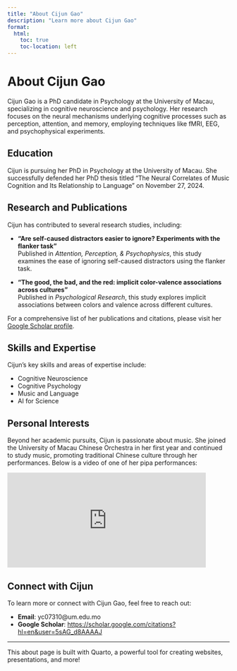 ```yaml
---
title: "About Cijun Gao"
description: "Learn more about Cijun Gao"
format:
  html:
    toc: true
    toc-location: left
---
```


# About Cijun Gao

Cijun Gao is a PhD candidate in Psychology at the University of Macau, specializing in cognitive neuroscience and psychology. Her research focuses on the neural mechanisms underlying cognitive processes such as perception, attention, and memory, employing techniques like fMRI, EEG, and psychophysical experiments.

## Education

Cijun is pursuing her PhD in Psychology at the University of Macau. She successfully defended her PhD thesis titled "The Neural Correlates of Music Cognition and Its Relationship to Language" on November 27, 2024.

## Research and Publications

Cijun has contributed to several research studies, including:

-   **"Are self-caused distractors easier to ignore? Experiments with the flanker task"**\
    Published in *Attention, Perception, & Psychophysics*, this study examines the ease of ignoring self-caused distractors using the flanker task.

-   **"The good, the bad, and the red: implicit color-valence associations across cultures"**\
    Published in *Psychological Research*, this study explores implicit associations between colors and valence across different cultures.

For a comprehensive list of her publications and citations, please visit her [Google Scholar profile](https://scholar.google.com/citations?hl=en&user=5sAG_d8AAAAJ).

## Skills and Expertise

Cijun's key skills and areas of expertise include:

-   Cognitive Neuroscience
-   Cognitive Psychology
-   Music and Language
-   AI for Science

## Personal Interests

Beyond her academic pursuits, Cijun is passionate about music. She joined the University of Macau Chinese Orchestra in her first year and continued to study music, promoting traditional Chinese culture through her performances. Below is a video of one of her pipa performances:

<iframe width="450" height="215" src="https://www.youtube.com/embed/RcP-YAT80l0" frameborder="0" allow="accelerometer; autoplay; encrypted-media; gyroscope; picture-in-picture" allowfullscreen>

</iframe>

## Connect with Cijun

To learn more or connect with Cijun Gao, feel free to reach out:

-   **Email**: yc07310\@um.edu.mo
-   **Google Scholar**: <https://scholar.google.com/citations?hl=en&user=5sAG_d8AAAAJ>

------------------------------------------------------------------------

This about page is built with Quarto, a powerful tool for creating websites, presentations, and more!
